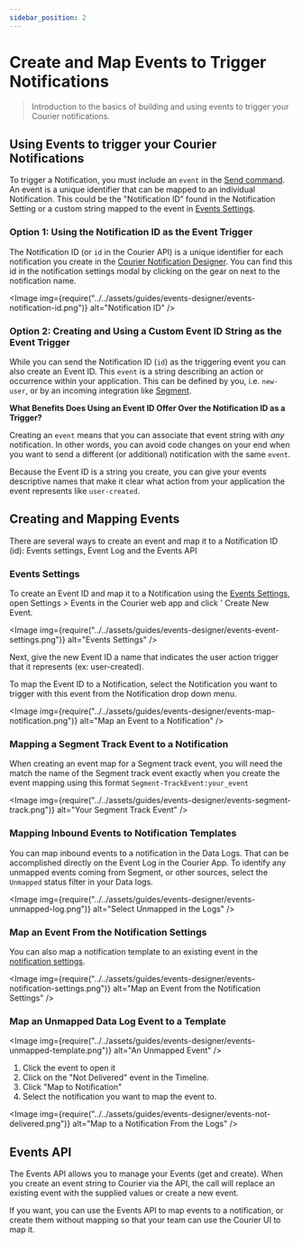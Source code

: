 ```yaml
---
sidebar_position: 2
---
```



# Create and Map Events to Trigger Notifications

> Introduction to the basics of building and using events to trigger your Courier notifications.

## Using Events to trigger your Courier Notifications

To trigger a Notification, you must include an `event` in the [Send command](../../reference/send/intro.mdx). An event is a unique identifier that can be mapped to an individual Notification. This could be the "Notification ID” found in the Notification Setting or a custom string mapped to the event in [Events Settings](https://app.courier.com/settings/events).

### Option 1: Using the Notification ID as the Event Trigger

The Notification ID (or `id` in the Courier API) is a unique identifier for each notification you create in the [Courier Notification Designer](../content/notification-designer/notification-designer-overview.mdx). You can find this id in the notification settings modal by clicking on the gear on next to the notification name.

<Image
  img={require("../../assets/guides/events-designer/events-notification-id.png")}
  alt="Notification ID"
/>

### Option 2: Creating and Using a Custom Event ID String as the Event Trigger

While you can send the Notification ID (`id`) as the triggering event you can also create an Event ID. This `event` is a string describing an action or occurrence within your application. This can be defined by you, i.e. `new-user`, or by an incoming integration like [Segment](https://segment.com/).

**What Benefits Does Using an Event ID Offer Over the Notification ID as a Trigger?**

Creating an `event` means that you can associate that event string with _any_ notification. In other words, you can avoid code changes on your end when you want to send a different (or additional) notification with the same `event`.

Because the Event ID is a string you create, you can give your events descriptive names that make it clear what action from your application the event represents like `user-created`.

## Creating and Mapping Events

There are several ways to create an event and map it to a Notification ID (id): Events settings, Event Log and the Events API

### Events Settings

To create an Event ID and map it to a Notification using the [Events Settings](https://app.courier.com/settings/events), open Settings > Events in the Courier web app and click ' Create New Event.

<Image
  img={require("../../assets/guides/events-designer/events-event-settings.png")}
  alt="Events Settings"
/>

Next, give the new Event ID a name that indicates the user action trigger that it represents (ex: user-created).

To map the Event ID to a Notification, select the Notification you want to trigger with this event from the Notification drop down menu.

<Image
  img={require("../../assets/guides/events-designer/events-map-notification.png")}
  alt="Map an Event to a Notification"
/>

### Mapping a Segment Track Event to a Notification

When creating an event map for a Segment track event, you will need the match the name of the Segment track event exactly when you create the event mapping using this format `Segment-TrackEvent:your_event`

<Image
  img={require("../../assets/guides/events-designer/events-segment-track.png")}
  alt="Your Segment Track Event"
/>

### Mapping Inbound Events to Notification Templates

You can map inbound events to a notification in the Data Logs. That can be accomplished directly on the Event Log in the Courier App. To identify any unmapped events coming from Segment, or other sources, select the `Unmapped` status filter in your Data logs.

<Image
  img={require("../../assets/guides/events-designer/events-unmapped-log.png")}
  alt="Select Unmapped in the Logs"
/>

### Map an Event From the Notification Settings

You can also map a notification template to an existing event in the [notification settings](../content/notification-settings/general-settings.mdx).

<!-- Link follow-up doc -->

<Image
  img={require("../../assets/guides/events-designer/events-notification-settings.png")}
  alt="Map an Event from the Notification Settings"
/>

### Map an Unmapped Data Log Event to a Template

<Image
  img={require("../../assets/guides/events-designer/events-unmapped-template.png")}
  alt="An Unmapped Event"
/>

1. Click the event to open it
2. Click on the "Not Delivered" event in the Timeline.
3. Click "Map to Notification"
4. Select the notification you want to map the event to.

<Image
  img={require("../../assets/guides/events-designer/events-not-delivered.png")}
  alt="Map to a Notification From the Logs"
/>

## Events API

The Events API allows you to manage your Events (get and create). When you create an event string to Courier via the API, the call will replace an existing event with the supplied values or create a new event.

If you want, you can use the Events API to map events to a notification, or create them without mapping so that your team can use the Courier UI to map it.
